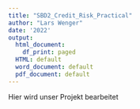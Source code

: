 ```yaml
---
title: "SBD2_Credit_Risk_Practical"
author: "Lars Wenger"
date: '2022'
output:
  html_document:
    df_print: paged
  HTML: default
  word_document: default
  pdf_document: default
---
```

Hier wird unser Projekt bearbeitet
